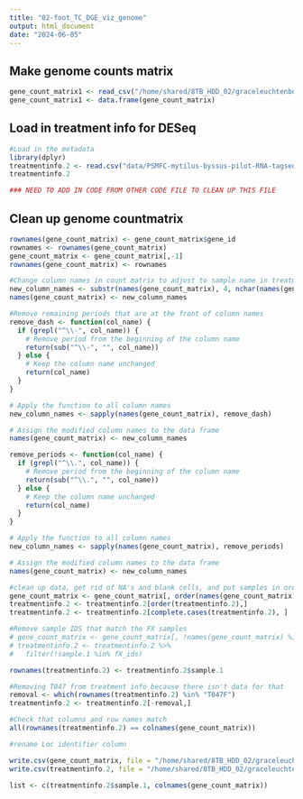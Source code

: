 ```yaml
---
title: "02-foot_TC_DGE_viz_genome"
output: html_document
date: "2024-06-05"
---
```

## Make genome counts matrix
```r
gene_count_matrix1 <- read_csv("/home/shared/8TB_HDD_02/graceleuchtenberger/Github/byssus-exp-analysis/output/gene_count_matrix.csv")
gene_count_matrix1 <- data.frame(gene_count_matrix)

```
## Load in treatment info for DESeq
```r
#Load in the metadata
library(dplyr)
treatmentinfo.2 <- read.csv("data/PSMFC-mytilus-byssus-pilot-RNA-tagseq_raw.csv", header = TRUE, sep = ",")
treatmentinfo.2

### NEED TO ADD IN CODE FROM OTHER CODE FILE TO CLEAN UP THIS FILE
```

## Clean up genome countmatrix
```r
rownames(gene_count_matrix) <- gene_count_matrix$gene_id
rownames <- rownames(gene_count_matrix)
gene_count_matrix <- gene_count_matrix[,-1]
rownames(gene_count_matrix) <- rownames

#Change column names in count matrix to adjust to sample name in treatment info
new_column_names <- substr(names(gene_count_matrix), 4, nchar(names(gene_count_matrix)) - 5)
names(gene_count_matrix) <- new_column_names

#Remove remaining periods that are at the front of column names
remove_dash <- function(col_name) {
  if (grepl("^\\-", col_name)) {
    # Remove period from the beginning of the column name
    return(sub("^\\-", "", col_name))
  } else {
    # Keep the column name unchanged
    return(col_name)
  }
}

# Apply the function to all column names
new_column_names <- sapply(names(gene_count_matrix), remove_dash)

# Assign the modified column names to the data frame
names(gene_count_matrix) <- new_column_names

remove_periods <- function(col_name) {
  if (grepl("^\\.", col_name)) {
    # Remove period from the beginning of the column name
    return(sub("^\\.", "", col_name))
  } else {
    # Keep the column name unchanged
    return(col_name)
  }
}

# Apply the function to all column names
new_column_names <- sapply(names(gene_count_matrix), remove_periods)

# Assign the modified column names to the data frame
names(gene_count_matrix) <- new_column_names

#clean up data, get rid of NA's and blank cells, and put samples in order 
gene_count_matrix <- gene_count_matrix[, order(names(gene_count_matrix))]
treatmentinfo.2 <- treatmentinfo.2[order(treatmentinfo.2),]
treatmentinfo.2 <- treatmentinfo.2[complete.cases(treatmentinfo.2), ]

#Remove sample IDS that match the FX samples
# gene_count_matrix <- gene_count_matrix[, !names(gene_count_matrix) %in% fX_ids, drop = FALSE]
# treatmentinfo.2 <- treatmentinfo.2 %>%
#   filter(!sample.1 %in% fX_ids)

rownames(treatmentinfo.2) <- treatmentinfo.2$sample.1

#Removing T047 from treatment info because there isn't data for that
removal <- which(rownames(treatmentinfo.2) %in% "T047F")
treatmentinfo.2 <- treatmentinfo.2[-removal,]

#Check that columns and row names match
all(rownames(treatmentinfo.2) == colnames(gene_count_matrix))

#rename Loc identifier column

write.csv(gene_count_matrix, file = "/home/shared/8TB_HDD_02/graceleuchtenberger/Github/byssus-exp-analysis/output/gene_count_matrix_clean.csv", row.names = TRUE)
write.csv(treatmentinfo.2, file = "/home/shared/8TB_HDD_02/graceleuchtenberger/Github/byssus-exp-analysis/output/treatmentinfo_clean.csv", row.names = TRUE)
```


```r
list <- c(treatmentinfo.2$sample.1, colnames(gene_count_matrix)) 
```

